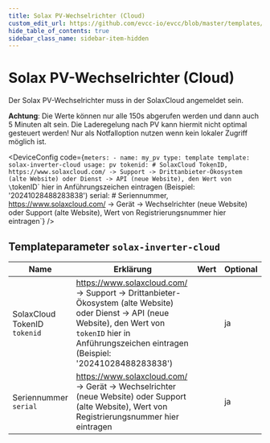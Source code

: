 ```yaml
---
title: Solax PV-Wechselrichter (Cloud)
custom_edit_url: https://github.com/evcc-io/evcc/blob/master/templates/definition/meter/solax-inverter-cloud.yaml
hide_table_of_contents: true
sidebar_class_name: sidebar-item-hidden
---
```



# Solax PV-Wechselrichter (Cloud)

<div className="device-detail-container">
  <div className="device-detail-content">
    <DeviceFeatures features="" />

Der Solax PV-Wechselrichter muss in der SolaxCloud angemeldet sein.

**Achtung**: Die Werte können nur alle 150s abgerufen werden und dann auch 5 Minuten alt sein. Die Laderegelung nach PV kann hiermit nicht optimal gesteuert werden! Nur als Notfalloption nutzen wenn kein lokaler Zugriff möglich ist.


<DeviceConfig code={`meters:
    - name: my_pv
      type: template
      template: solax-inverter-cloud
      usage: pv
      tokenid: # SolaxCloud TokenID, https://www.solaxcloud.com/ -> Support -> Drittanbieter-Ökosystem (alte Website) oder Dienst -> API (neue Website), den Wert von \`tokenID\` hier in Anführungszeichen eintragen (Beispiel: '20241028488283838')
      serial: # Seriennummer, https://www.solaxcloud.com/ -> Gerät -> Wechselrichter (neue Website) oder Support (alte Website), Wert von Registrierungsnummer hier eintragen`}  />
  </div>
  <div className="device-detail-icon">
    <evcc-icon
      type="meter"
      name="solax-inverter-cloud"
      size="400px"
      alt="Solax PV-Wechselrichter (Cloud)"
      className="device-detail-icon-img"
    ></evcc-icon>
  </div>
</div>

## Templateparameter `solax-inverter-cloud`

| Name | Erklärung | Wert | Optional |
|-----------|-----------|------|----------|
| SolaxCloud TokenID<br/>`tokenid` | https://www.solaxcloud.com/ -> Support -> Drittanbieter-Ökosystem (alte Website) oder Dienst -> API (neue Website), den Wert von `tokenID` hier in Anführungszeichen eintragen (Beispiel: '20241028488283838') |  | ja |
| Seriennummer<br/>`serial` | https://www.solaxcloud.com/ -> Gerät -> Wechselrichter (neue Website) oder Support (alte Website), Wert von Registrierungsnummer hier eintragen |  | ja |

